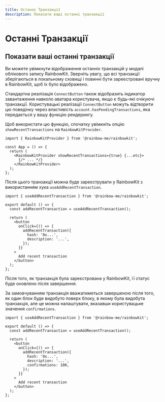 ```yaml
---
title: Останні Транзакції
description: Показати ваші останні транзакції
---
```


# Останні Транзакції

## Показати ваші останні транзакції

Ви можете увімкнути відображення останніх транзакцій у модалі облікового запису RainbowKit. Зверніть увагу, що всі транзакції зберігаються в локальному сховищі і повинні бути зареєстровані вручну в RainbowKit, щоб їх було відображено.

Стандартна реалізація `ConnectButton` також відобразить індикатор завантаження навколо аватара користувача, якщо є будь-які очікуючі транзакції. Користувацькі реалізації `ConnectButton` можуть відтворити цю поведінку через властивість `account.hasPendingTransactions`, яка передається у вашу функцію рендерингу.

Щоб використати цю функцію, спочатку увімкніть опцію `showRecentTransactions` на `RainbowKitProvider`.

```tsx
import { RainbowKitProvider } from '@rainbow-me/rainbowkit';

const App = () => {
  return (
    <RainbowKitProvider showRecentTransactions={true} {...etc}>
      {/* ... */}
    </RainbowKitProvider>
  );
};
```

Після цього транзакції можна буде зареєструвати у RainbowKit з використанням хука `useAddRecentTransaction`.

```tsx
import { useAddRecentTransaction } from '@rainbow-me/rainbowkit';

export default () => {
  const addRecentTransaction = useAddRecentTransaction();

  return (
    <button
      onClick={() => {
        addRecentTransaction({
          hash: '0x...',
          description: '...',
        });
      }}
    >
      Add recent transaction
    </button>
  );
};
```

Після того, як транзакція була зареєстрована у RainbowKit, її статус буде оновлено після завершення.

За замовчуванням транзакція вважатиметься завершеною після того, як один блок буде видобуто поверх блоку, в якому була видобута транзакція, але це можна налаштувати, вказавши користувацьке значення `confirmations`.

```tsx
import { useAddRecentTransaction } from '@rainbow-me/rainbowkit';

export default () => {
  const addRecentTransaction = useAddRecentTransaction();

  return (
    <button
      onClick={() => {
        addRecentTransaction({
          hash: '0x...',
          description: '...',
          confirmations: 100,
        });
      }}
    >
      Add recent transaction
    </button>
  );
};
```
